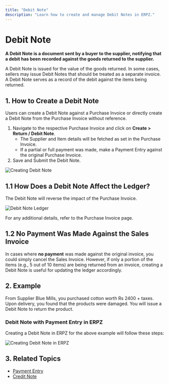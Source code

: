 ```yaml
---
title: "Debit Note"
description: "Learn how to create and manage Debit Notes in ERPZ."
---
```


# Debit Note

**A Debit Note is a document sent by a buyer to the supplier, notifying that a debit has been recorded against the goods returned to the supplier.**

A Debit Note is issued for the value of the goods returned. In some cases, sellers may issue Debit Notes that should be treated as a separate invoice. A Debit Note serves as a record of the debit against the items being returned.

## 1. How to Create a Debit Note

Users can create a Debit Note against a Purchase Invoice or directly create a Debit Note from the Purchase Invoice without reference.

1. Navigate to the respective Purchase Invoice and click on **Create > Return / Debit Note**. 
   - The Supplier and Item details will be fetched as set in the Purchase Invoice.
   - If a partial or full payment was made, make a Payment Entry against the original Purchase Invoice.
2. Save and Submit the Debit Note.

![Creating Debit Note]()

## 1.1 How Does a Debit Note Affect the Ledger?

The Debit Note will reverse the impact of the Purchase Invoice.

![Debit Note Ledger]() 

For any additional details, refer to the Purchase Invoice page.

## 1.2 No Payment Was Made Against the Sales Invoice

In cases where **no payment** was made against the original invoice, you could simply cancel the Sales Invoice. However, if only a portion of the items (e.g., 5 out of 10 items) are being returned from an invoice, creating a Debit Note is useful for updating the ledger accordingly.

## 2. Example

From Supplier Blue Mills, you purchased cotton worth Rs 2400 + taxes. Upon delivery, you found that the products were damaged. You will issue a Debit Note to return the product.

### Debit Note with Payment Entry in ERPZ

Creating a Debit Note in ERPZ for the above example will follow these steps:

![Creating Debit Note in ERPZ]() 

## 3. Related Topics

- [Payment Entry]()
- [Credit Note]() 
